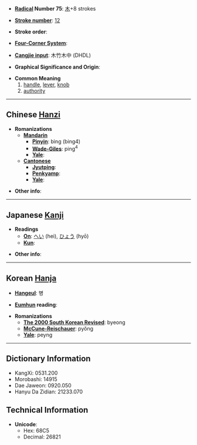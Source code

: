 * '''[[Wiktionary:Chinese radical index| Radical]] Number 75''': [[Wiktionary:Chinese radical index 木|木]]+8 strokes

* '''[[Wiktionary:Chinese total strokes index|Stroke number]]''': [[Wiktionary:Chinese total strokes index 12|12]]

* '''Stroke order''': 

* '''[[Wiktionary:Chinese four corner index|Four-Corner System]]''': 

* '''[[Wiktionary:Chinese Cangjie index|Cangjie input]]''': 木竹木中 (DHDL)

* '''Graphical Significance and Origin''': 

* '''Common Meaning'''
*#[[handle]], [[lever]], [[knob]]
*# [[authority]]

----

== Chinese [[Hanzi]] ==

* '''Romanizations'''
** '''[[Mandarin]]'''
*** '''[[Pinyin]]''': bìng (bing4)
*** '''[[Wade-Giles]]''': ping<sup>4</sup>
*** '''[[Yale]]''': 
** '''[[Cantonese]]'''
*** '''[[Jyutping]]''':
*** '''[[Penkyamp]]''': 
*** '''[[Yale]]''': 

* '''Other info''': 

----

== Japanese [[Kanji]] ==

* '''Readings'''
** '''[[On]]''': [[へい]] (hei), [[ひょう]] (hyō)
** '''[[Kun]]''': 

* '''Other info''':  

----

== Korean [[Hanja]] ==

* '''[[Hangeul]]''': 병

* '''[[Eumhun]] reading''': 

* '''Romanizations'''
** '''[[The 2000 South Korean Revised Romanization|The 2000 South Korean Revised]]''': byeong
** '''[[McCune-Reischauer]]''': pyŏng
** '''[[Yale]]''': peyng

----

== Dictionary Information ==

* KangXi: 0531.200
* Morobashi: 14915
* Dae Jaweon: 0920.050
* Hanyu Da Zidian: 21233.070

== Technical Information ==

* '''Unicode''':
** Hex: 68C5
** Decimal: 26821